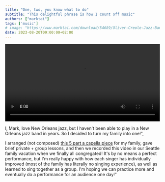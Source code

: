 ```yaml
---
title: "One, two, you know what to do"
subtitle: "This delightful phrase is how I count off music"
authors: ["marktai"]
tags: ['music']
# image: "https://www.marktai.com/download/54689/Oliver-Creole-Jazz-Band-Chicago-1923.jpg"
date: 2023-08-20T09:00:00+02:00
---
```

<video controls autoPlay name='media' width='100%'>
    <source src='https://www.marktai.com/download/me/music/dykwimt_miss_new_orleans.mp4' type='video/mp4'/>
    Your browser does not support this video
</video>

I, Mark, love New Orleans jazz, but I haven't been able to play in a New Orleans jazz band in years. So I decided to turn my family into one!",
								
I arranged (not composed) [this 5 part a capella piece]('https://www.marktai.com/download/me/music/Miss_New_Orleans_a_capella.pdf') for my family, gave brief private + group lessons, and then we recorded this video in our Seattle family vacation when we finally all congregated! It's by no means a perfect performance, but I'm really happy with how each singer has individually improved (most of the family has literally no singing experience), as well as learned to sing together as a group. I'm hoping we can practice more and eventually do a performance for an audience one day!"
